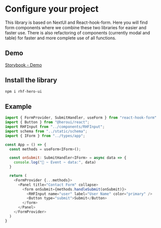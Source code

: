 
<Meta title="Configure your project" />

# Configure your project

This library is based on NextUI and React-hook-form. Here you will find form components where we combine these two libraries for easier and faster use. There is also refactoring of components (currently modal and table) for faster and more complete use of all functions.


## Demo
[Storybook - Demo](https://storybook-rhfnextui.web.app)

## Install the library

```bash
npm i rhf-hero-ui
```

## Example 

```js
import { FormProvider, SubmitHandler, useForm } from "react-hook-form"
import { Button } from "@heroui/react";
import RHFInput from "../components/RHFInput";
import schema from "../static/schema";
import { IForm } from "../types/app";

const App = () => {
  const methods = useForm<IForm>();

  const onSubmit: SubmitHandler<IForm> = async data => {
    console.log("🚀 ~ Event ~ data:", data)
  }

  return (
    <FormProvider {...methods}>
      <Panel title="Contact Form" collapse>
        <form onSubmit={methods.handleSubmit(onSubmit)}>
          <RHFInput name="user" label="User Name" color="primary" />
          <Button type="submit">Submit</Button>
        </form>
      </Panel>
    </FormProvider>
  )
}
```
